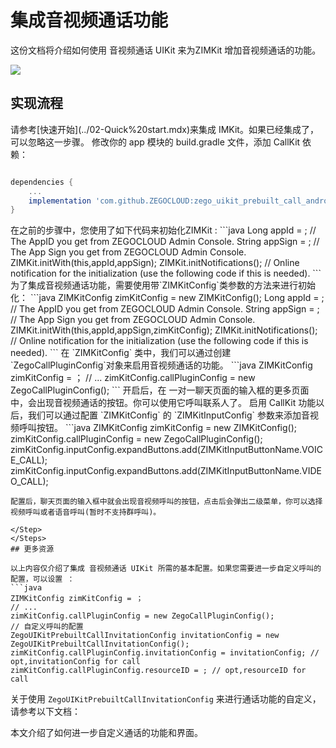 # 集成音视频通话功能

这份文档将介绍如何使用 音视频通话 UIKit 来为ZIMKit 增加音视频通话的功能。

<Frame width="200" height="auto" caption="">
    <img src="https://media-resource.spreading.io/docuo/workspace737/c930b1495b92aa1bb3bd62bf096731cb/4e648e6706.gif" />
   
</Frame>

## 实现流程

<Steps>
<Step title="集成 IMKit">
请参考[快速开始](../02-Quick%20start.mdx)来集成 IMKit。如果已经集成了，可以忽略这一步骤。
</Step>


<Step title="添加 CallKit 依赖">
修改你的 app 模块的 build.gradle 文件，添加 CallKit 依赖：

```groovy

dependencies {
    ...
    implementation 'com.github.ZEGOCLOUD:zego_uikit_prebuilt_call_android:+'    // add this line in your module-level build.gradle file's dependencies, usually named [app].
}

```
</Step>


<Step title="调整IMKit初始化方式">
在之前的步骤中，您使用了如下代码来初始化ZIMKit :
```java
Long appId = ;    // The AppID you get from ZEGOCLOUD Admin Console.
String appSign = ;    // The App Sign you get from ZEGOCLOUD Admin Console.
ZIMKit.initWith(this,appId,appSign);    
ZIMKit.initNotifications();    // Online notification for the initialization (use the following code if this is needed).
```
为了集成音视频通话功能，需要使用带`ZIMKitConfig`类参数的方法来进行初始化：
```java
ZIMKitConfig zimKitConfig = new ZIMKitConfig();
Long appId = ;    // The AppID you get from ZEGOCLOUD Admin Console.
String appSign = ;    // The App Sign you get from ZEGOCLOUD Admin Console.
ZIMKit.initWith(this,appId,appSign,zimKitConfig);    
ZIMKit.initNotifications();  // Online notification for the initialization (use the following code if this is needed).
```
</Step>


<Step title="启用 CallKit 功能">
在 `ZIMKitConfig` 类中，我们可以通过创建`ZegoCallPluginConfig`对象来启用音视频通话的功能。
```java
ZIMKitConfig zimKitConfig = ；
// ...
zimKitConfig.callPluginConfig = new ZegoCallPluginConfig();
```
开启后，在 一对一聊天页面的输入框的更多页面中，会出现音视频通话的按钮。你可以使用它呼叫联系人了。
</Step>

<Step title="添加音视频呼叫按钮">
启用 CallKit 功能以后，我们可以通过配置 `ZIMKitConfig` 的 `ZIMKitInputConfig` 参数来添加音视频呼叫按钮。
```java
ZIMKitConfig zimKitConfig = new ZIMKitConfig();
zimKitConfig.callPluginConfig = new ZegoCallPluginConfig();
zimKitConfig.inputConfig.expandButtons.add(ZIMKitInputButtonName.VOICE_CALL);
zimKitConfig.inputConfig.expandButtons.add(ZIMKitInputButtonName.VIDEO_CALL);

```
配置后，聊天页面的输入框中就会出现音视频呼叫的按钮，点击后会弹出二级菜单，你可以选择视频呼叫或者语音呼叫(暂时不支持群呼叫)。

</Step>
</Steps>
## 更多资源

以上内容仅介绍了集成 音视频通话 UIKit 所需的基本配置。如果您需要进一步自定义呼叫的配置，可以设置 ：
```java
ZIMKitConfig zimKitConfig = ；
// ...
zimKitConfig.callPluginConfig = new ZegoCallPluginConfig();
// 自定义呼叫的配置
ZegoUIKitPrebuiltCallInvitationConfig invitationConfig = new ZegoUIKitPrebuiltCallInvitationConfig();
zimKitConfig.callPluginConfig.invitationConfig = invitationConfig; // opt,invitationConfig for call
zimKitConfig.callPluginConfig.resourceID = ; // opt,resourceID for call
```
关于使用 `ZegoUIKitPrebuiltCallInvitationConfig` 来进行通话功能的自定义，请参考以下文档：

<CardGroup cols={1}>
  <Card title="音视频通话 UIKit - 自定义 UI" href="https://doc-zh.zego.im/article/20217" target="_blank">
    本文介绍了如何进一步自定义通话的功能和界面。
  </Card>

</CardGroup>